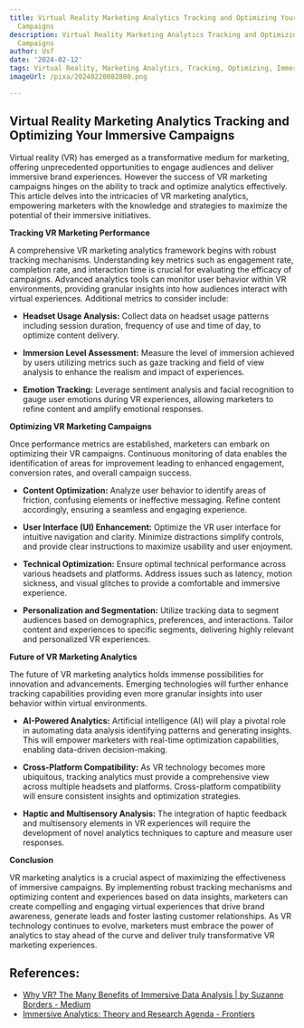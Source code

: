 ```yaml
---
title: Virtual Reality Marketing Analytics Tracking and Optimizing Your Immersive
  Campaigns
description: Virtual Reality Marketing Analytics Tracking and Optimizing Your Immersive
  Campaigns
author: Usf
date: '2024-02-12'
tags: Virtual Reality, Marketing Analytics, Tracking, Optimizing, Immersive Campaigns
imageUrl: /pixa/20240220082800.png

---
```

## Virtual Reality Marketing Analytics Tracking and Optimizing Your Immersive Campaigns

Virtual reality (VR) has emerged as a transformative  medium for marketing, offering unprecedented opportunities to engage audiences and deliver immersive brand experiences. However the success of VR marketing campaigns hinges on the ability to track and optimize analytics effectively.  This article delves into the intricacies of VR marketing analytics, empowering marketers with the knowledge and strategies to maximize the potential of their immersive initiatives.

**Tracking VR Marketing Performance**

A comprehensive VR marketing analytics framework begins with robust  tracking mechanisms. Understanding  key metrics  such as engagement  rate,  completion rate, and interaction time is crucial for evaluating the efficacy of campaigns. Advanced analytics tools can monitor user behavior within VR environments, providing  granular insights into how audiences interact  with virtual experiences. Additional metrics to consider include:

- **Headset Usage Analysis:** Collect data on  headset usage patterns including session duration, frequency of use and time of day, to optimize content delivery.

- **Immersion Level Assessment:** Measure the level of  immersion achieved by users utilizing metrics such as gaze tracking and field  of view analysis to  enhance the realism and impact of experiences.

- **Emotion  Tracking:** Leverage sentiment analysis and facial recognition to  gauge user emotions during  VR experiences, allowing marketers to refine content and amplify  emotional  responses.

**Optimizing VR Marketing Campaigns**

Once performance metrics are established, marketers can  embark on  optimizing their VR campaigns.  Continuous monitoring of data enables  the identification of areas for improvement leading to enhanced engagement,  conversion  rates, and overall campaign success.

- **Content Optimization:** Analyze user behavior to identify areas of friction, confusing elements or ineffective messaging.  Refine content  accordingly, ensuring a seamless and engaging experience.

- **User Interface (UI) Enhancement:** Optimize  the VR user interface for intuitive navigation and clarity. Minimize distractions simplify controls, and provide clear instructions to maximize usability and user enjoyment.

- **Technical Optimization:** Ensure optimal technical performance across various headsets and platforms.  Address issues such as latency, motion sickness, and visual  glitches to provide a comfortable and immersive experience.

-  **Personalization and  Segmentation:** Utilize tracking data to segment audiences based on  demographics, preferences, and  interactions. Tailor content and experiences  to specific segments, delivering highly relevant and personalized VR experiences.

**Future of VR Marketing Analytics**

The future of VR  marketing analytics holds immense possibilities for  innovation and advancements. Emerging technologies will further enhance tracking  capabilities providing even more granular insights into user behavior within virtual environments.

- **AI-Powered Analytics:**  Artificial intelligence (AI) will  play a pivotal role in automating data analysis identifying  patterns and generating insights. This will empower marketers with real-time optimization capabilities, enabling data-driven decision-making.

- **Cross-Platform  Compatibility:** As VR technology  becomes more ubiquitous, tracking analytics must provide a comprehensive view across multiple headsets and platforms. Cross-platform compatibility will ensure  consistent  insights and optimization strategies.

-  **Haptic and Multisensory Analysis:** The integration of haptic feedback and multisensory elements in VR experiences will require the  development of novel analytics  techniques to capture and measure user responses.

**Conclusion**

VR marketing analytics is a crucial aspect of  maximizing the effectiveness of immersive campaigns. By implementing robust tracking mechanisms and optimizing content and experiences based on  data insights, marketers can create compelling  and engaging virtual experiences that drive  brand awareness,  generate  leads and foster lasting customer relationships. As VR technology continues to evolve, marketers  must embrace the power of analytics to stay ahead of the curve and deliver truly transformative VR marketing experiences.

## References:
- [Why VR? The Many Benefits of Immersive Data Analysis | by Suzanne Borders - Medium](https://medium.com/badvr/why-vr-the-many-benefits-of-immersive-data-analysis-a8590f7b4284)
- [Immersive Analytics: Theory and Research Agenda - Frontiers](https://www.frontiersin.org/articles/10.3389/frobt.2019.00082)
